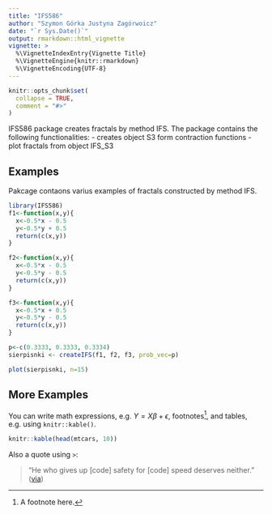 ```yaml
---
title: "IFS586"
author: "Szymon Górka Justyna Zagórwoicz"
date: "`r Sys.Date()`"
output: rmarkdown::html_vignette
vignette: >
  %\VignetteIndexEntry{Vignette Title}
  %\VignetteEngine{knitr::rmarkdown}
  %\VignetteEncoding{UTF-8}
---
```


```r
knitr::opts_chunk$set(
  collapse = TRUE,
  comment = "#>"
)
```

IFS586 package creates fractals by method IFS. The package contains the following functionalities: 
- creates object S3 form contraction functions
- plot fractals from object IFS_S3

## Examples

Pakcage contaons varius examples of fractals constructed by method IFS. 
 

```r
library(IFS586)
f1<-function(x,y){
  x<-0.5*x - 0.5
  y<-0.5*y + 0.5
  return(c(x,y))
}

f2<-function(x,y){
  x<-0.5*x - 0.5
  y<-0.5*y - 0.5
  return(c(x,y))
}

f3<-function(x,y){
  x<-0.5*x + 0.5
  y<-0.5*y - 0.5
  return(c(x,y))
}

p<-c(0.3333, 0.3333, 0.3334)
sierpisnki <- createIFS(f1, f2, f3, prob_vec=p)
```

```r
plot(sierpisnki, n=15)

```



## More Examples

You can write math expressions, e.g. $Y = X\beta + \epsilon$, footnotes^[A footnote here.], and tables, e.g. using `knitr::kable()`.

```r
knitr::kable(head(mtcars, 10))
```

Also a quote using `>`:

> "He who gives up [code] safety for [code] speed deserves neither."
([via](https://twitter.com/hadleywickham/status/504368538874703872))
